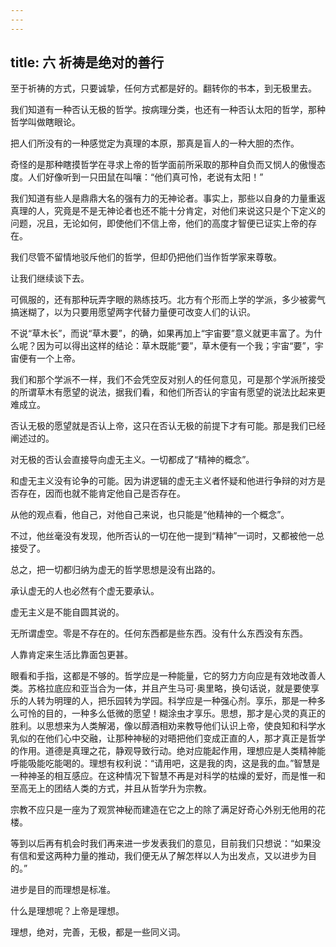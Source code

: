 ```yaml
---
---
---
```

title: 六 祈祷是绝对的善行
---




至于祈祷的方式，只要诚挚，任何方式都是好的。翻转你的书本，到无极里去。

我们知道有一种否认无极的哲学。按病理分类，也还有一种否认太阳的哲学，那种哲学叫做瞎眼论。

把人们所没有的一种感觉定为真理的本原，那真是盲人的一种大胆的杰作。

奇怪的是那种瞎摸哲学在寻求上帝的哲学面前所采取的那种自负而又悯人的傲慢态度。人们好像听到一只田鼠在叫嚷：“他们真可怜，老说有太阳！”

我们知道有些人是鼎鼎大名的强有力的无神论者。事实上，那些以自身的力量重返真理的人，究竟是不是无神论者也还不能十分肯定，对他们来说这只是个下定义的问题，况且，无论如何，即使他们不信上帝，他们的高度才智便已证实上帝的存在。

我们尽管不留情地驳斥他们的哲学，但却仍把他们当作哲学家来尊敬。

让我们继续谈下去。

可佩服的，还有那种玩弄字眼的熟练技巧。北方有个形而上学的学派，多少被雾气搞迷糊了，以为只要用愿望两字代替力量便可改变人们的认识。

不说“草木长”，而说“草木要”，的确，如果再加上“宇宙要”意义就更丰富了。为什么呢？因为可以得出这样的结论：草木既能“要”，草木便有一个我；宇宙“要”，宇宙便有一个上帝。

我们和那个学派不一样，我们不会凭空反对别人的任何意见，可是那个学派所接受的所谓草木有愿望的说法，据我们看，和他们所否认的宇宙有愿望的说法比起来更难成立。

否认无极的愿望就是否认上帝，这只在否认无极的前提下才有可能。那是我们已经阐述过的。

对无极的否认会直接导向虚无主义。一切都成了“精神的概念”。

和虚无主义没有论争的可能。因为讲逻辑的虚无主义者怀疑和他进行争辩的对方是否存在，因而也就不能肯定他自己是否存在。

从他的观点看，他自己，对他自己来说，也只能是“他精神的一个概念”。

不过，他丝毫没有发现，他所否认的一切在他一提到“精神”一词时，又都被他一总接受了。

总之，把一切都归纳为虚无的哲学思想是没有出路的。

承认虚无的人也必然有个虚无要承认。

虚无主义是不能自圆其说的。

无所谓虚空。零是不存在的。任何东西都是些东西。没有什么东西没有东西。

人靠肯定来生活比靠面包更甚。

眼看和手指，这都是不够的。哲学应是一种能量，它的努力方向应是有效地改善人类。苏格拉底应和亚当合为一体，并且产生马可·奥里略，换句话说，就是要使享乐的人转为明理的人，把乐园转为学园。科学应是一种强心剂。享乐，那是一种多么可怜的目的，一种多么低微的愿望！糊涂虫才享乐。思想，那才是心灵的真正的胜利。以思想来为人类解渴，像以醇酒相劝来教导他们认识上帝，使良知和科学水乳似的在他们心中交融，让那种神秘的对晤把他们变成正直的人，那才真正是哲学的作用。道德是真理之花，静观导致行动。绝对应能起作用，理想应是人类精神能呼能吸能吃能喝的。理想有权利说：“请用吧，这是我的肉，这是我的血。”智慧是一种神圣的相互感应。在这种情况下智慧不再是对科学的枯燥的爱好，而是惟一和至高无上的团结人类的方式，并且从哲学升为宗教。

宗教不应只是一座为了观赏神秘而建造在它之上的除了满足好奇心外别无他用的花楼。

等到以后再有机会时我们再来进一步发表我们的意见，目前我们只想说：“如果没有信和爱这两种力量的推动，我们便无从了解怎样以人为出发点，又以进步为目的。”

进步是目的而理想是标准。

什么是理想呢？上帝是理想。

理想，绝对，完善，无极，都是一些同义词。
